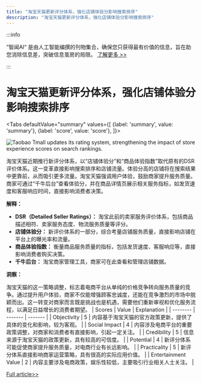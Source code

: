 ```yaml
---
title: "淘宝天猫更新评分体系，强化店铺体验分影响搜索排序"
description: "淘宝天猫更新评分体系，强化店铺体验分影响搜索排序"
---
```



:::info

“智闻AI“ 是由人工智能编撰的刊物集合，确保您只获得最有价值的信息，旨在助您消除信息差，突破信息茧房的局限。  [了解更多 >>](/)

:::

# 淘宝天猫更新评分体系，强化店铺体验分影响搜索排序


<Tabs
	defaultValue="summary"
	values={[
	{label: 'summary', value: 'summary'},
	{label: 'score', value: 'score'},
]}>
<TabItem value="summary">

<img
  src="https://image.informedainews.com/2024/06/08/Ar-dkA-1717825137-1.jpg"
  alt="Taobao Tmall updates its rating system, strengthening the impact of store experience scores on search rankings."
/>



淘宝天猫近期推行新评分体系，以“店铺体验分”和“商品体验指数”取代原有的DSR评价体系。这一变革直接影响搜索排序和店铺流量。体验分高的店铺将在搜索结果中更靠前，从而吸引更多流量。淘宝天猫强调用户体验，鼓励商家提升服务质量。商家可通过“千牛后台”查看体验分，并在商品详情页展示相关服务指标，如发货速度和客服响应时间，直接影响消费者决策。

**解释：**

- **DSR（Detailed Seller Ratings）：** 淘宝此前的卖家服务评价体系，包括商品描述相符、卖家服务态度、物流服务质量等评分。
- **店铺体验分：** 新评价体系的一部分，综合考量店铺服务质量，直接影响店铺在平台上的曝光率和流量。
- **商品体验指数：** 衡量商品服务质量的指标，包括发货速度、客服响应等，直接影响消费者购买决策。
- **千牛后台：** 淘宝商家管理工具，商家可在此查看和管理店铺数据。

**洞察：**

淘宝天猫的这一策略调整，标志着电商平台从单纯的价格竞争转向服务质量的竞争。通过提升用户体验，商家不仅能增强顾客忠诚度，还能在竞争激烈的市场中脱颖而出。这一转变对商家而言既是挑战也是机遇，需要他们重新审视和优化服务流程，以满足日益增长的消费者期望。
</TabItem>
<TabItem value="score">
	| Scores     | Value   | Explanation |
	| -------- | ------- | ------- |
	| Objectivity  | 5    | 内容基于淘宝天猫的官方政策更新，提供了具体的变化和影响，较为客观。    |
	| Social Impact | 4     | 内容涉及电商平台的重要政策调整，对商家和消费者有直接影响，引起一定关注。    |
	| Credibility    | 5    | 信息来源于淘宝天猫的政策更新，具有较高的可信度。    |
	| Potential    | 4    | 新评分体系可能促使商家提升服务质量，对电商行业有长远影响。    |
	| Practicality    | 5    | 新评分体系直接影响商家运营策略，具有很高的实际应用价值。    |
	| Entertainment Value    | 2    | 内容主要涉及电商政策，娱乐性较低，主要吸引行业相关人士关注。    |
</TabItem>
</Tabs>

[Full article>>](https://www.cnbeta.com.tw/articles/tech/1433985.htm)
